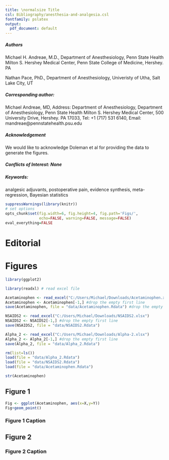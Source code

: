 ```yaml
---
title: \normalsize Title
csl: Bibliography/anesthesia-and-analgesia.csl
fontfamily: pslatex
output:
  pdf_document: default
---
```


\setlength{\parindent}{0ex}

##### Authors

Michael H. Andreae, M.D., Department of Anesthesiology, Penn State Health Milton S. Hershey Medical Center, Penn State College of Medicine, Hershey. PA

Nathan Pace, PhD., Department of Anesthesiology, Univeristy of Utha, Salt Lake City, UT

##### Corresponding author:
Michael Andreae, MD, Address: Department of Anesthesiology, Department of Anesthesiology, Penn State Health Milton S. Hershey Medical Center, 500 University Drive, Hershey. PA 17033, Tel: +1 (717) 531 6140, Email: mandreae@pennstatehealth.psu.edu

##### Acknowledgement

We would like to acknowledge Doleman et al for providing the data to generate the figures.

##### Conflicts of Interest: None

##### Keywords:
analgesic adjuvants, postoperative pain, evidence synthesis, meta-regression, Bayesian statistics


\newpage
\setlength{\parindent}{0ex}


```r
suppressWarnings(library(knitr))
# set options
opts_chunk$set(fig.width=6, fig.height=4, fig.path='Figs/',
               echo=FALSE, warning=FALSE, message=FALSE)
eval_everything=FALSE
```


\newpage

\setlength\parindent{0pt}

# Editorial



# Figures

```r
library(ggplot2)
```

```r
library(readxl) # read excel file

Acetaminophen <- read_excel("C:/Users/Michael/Downloads/Acetaminophen.xlsx")
Acetaminophen <- Acetaminophen[-1,] #drop the empty first line
save(Acetaminophen, file = "data/Acetaminophen.Rdata") #drop the empty first line

NSAIDS2 <- read_excel("C:/Users/Michael/Downloads/NSAIDS2.xlsx")
NSAIDS2 <- NSAIDS2[-1,] #drop the empty first line
save(NSAIDS2, file = "data/NSAIDS2.Rdata")

Alpha_2 <- read_excel("C:/Users/Michael/Downloads/Alpha-2.xlsx")
Alpha_2 <- Alpha_2[-1,] #drop the empty first line
save(Alpha_2, file = "data/Alpha_2.Rdata")
```

```r
rm(list=ls())
load(file = "data/Alpha_2.Rdata")
load(file = "data/NSAIDS2.Rdata")
load(file = "data/Acetaminophen.Rdata")

str(Acetaminophen)
```

## Figure 1

```r
Fig <- ggplot(Acetaminophen, aes(x=X,y=Y))
Fig+geom_point()
```

### Figure 1 Caption

## Figure 2

### Figure 2 Caption


